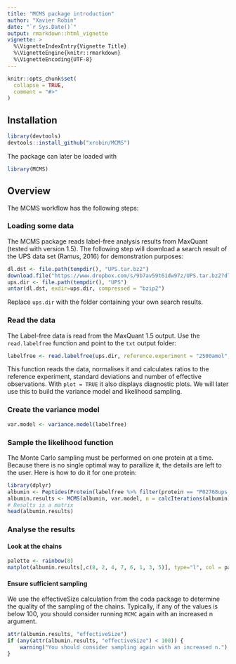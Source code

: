 ```yaml
---
title: "MCMS package introduction"
author: "Xavier Robin"
date: "`r Sys.Date()`"
output: rmarkdown::html_vignette
vignette: >
  %\VignetteIndexEntry{Vignette Title}
  %\VignetteEngine{knitr::rmarkdown}
  %\VignetteEncoding{UTF-8}
---
```


```r
knitr::opts_chunk$set(
  collapse = TRUE,
  comment = "#>"
)
```

## Installation

```r
library(devtools)
devtools::install_github("xrobin/MCMS")
```

The package can later be loaded with 
```r
library(MCMS)
```


## Overview

The MCMS workflow has the following steps:

### Loading some data

The MCMS package reads label-free analysis results from MaxQuant (tested with version 1.5). The following step will download a search result of the UPS data set (Ramus, 2016) for demonstration purposes:

```r
dl.dst <- file.path(tempdir(), "UPS.tar.bz2")
download.file("https://www.dropbox.com/s/9b7av59t61dw97z/UPS.tar.bz2?dl=1", dl.dst)
ups.dir <- file.path(tempdir(), "UPS")
untar(dl.dst, exdir=ups.dir, compressed = "bzip2")
```

Replace `ups.dir` with the folder containing your own search results. 

### Read the data

The Label-free data is read from the MaxQuant 1.5 output. Use the `read.labelfree` function and point to the `txt` output folder:

<!-- ```{r eval = FALSE} -->
```r
labelfree <- read.labelfree(ups.dir, reference.experiment = "2500amol", plot = TRUE)
```

This function reads the data, normalises it and calculates ratios to the reference experiment, standard deviations and number of effective observations. With `plot = TRUE` it also displays diagnostic plots. We will later use this to build the variance model and likelihood sampling.

### Create the variance model

```r
var.model <- variance.model(labelfree)
```

### Sample the likelihood function

The Monte Carlo sampling must be performed on one protein at a time. Because there is no single optimal way to parallize it, the details are left to the user. Here is how to do it for one protein:

```r
library(dplyr)
albumin <- Peptides(Protein(labelfree %>% filter(protein == "P02768ups|ALBU_HUMAN_UPS")))
albumin.results <- MCMS(albumin, var.model, n = calcIterations(albumin) / 10)
# Results is a matrix 
head(albumin.results)
```

### Analyse the results

#### Look at the chains
```r
palette <- rainbow(8)
matplot(albumin.results[,c(8, 2, 4, 7, 6, 1, 3, 5)], type="l", col = palette)
```
#### Ensure sufficient sampling
We use the effectiveSize calculation from the coda package to determine the quality of the sampling of the chains. Typically, if any of the values is below 100, you should consider running `MCMC` again with an increased n argument.

```r
attr(albumin.results, "effectiveSize")
if (any(attr(albumin.results, "effectiveSize") < 100)) {
	warning("You should consider sampling again with an increased n.")
}
```
